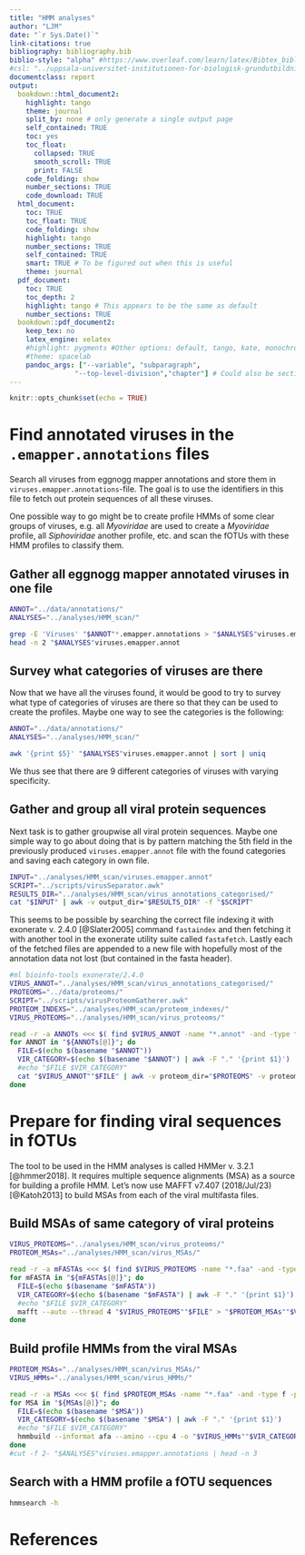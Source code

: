```yaml
---
title: "HMM analyses"
author: "LJM"
date: "`r Sys.Date()`"
link-citations: true
bibliography: bibliography.bib
biblio-style: "alpha" #https://www.overleaf.com/learn/latex/Bibtex_bibliography_styles
#csl: "../uppsala-universitet-institutionen-for-biologisk-grundutbildning.csl"
documentclass: report
output:
  bookdown::html_document2:
    highlight: tango
    theme: journal
    split_by: none # only generate a single output page
    self_contained: TRUE
    toc: yes
    toc_float: 
      collapsed: TRUE
      smooth_scroll: TRUE
      print: FALSE
    code_folding: show
    number_sections: TRUE
    code_download: TRUE
  html_document: 
    toc: TRUE
    toc_float: TRUE
    code_folding: show
    highlight: tango
    number_sections: TRUE
    self_contained: TRUE
    smart: TRUE # To be figured out when this is useful
    theme: journal
  pdf_document:
    toc: TRUE
    toc_depth: 2
    highlight: tango # This appears to be the same as default
    number_sections: TRUE
  bookdown::pdf_document2:
    keep_tex: no
    latex_engine: xelatex
    #highlight: pygments #Other options: default, tango, kate, monochrome, espresso, zenburn, haddock, and textmate
    #theme: spacelab
    pandoc_args: ["--variable", "subparagraph",
                "--top-level-division","chapter"] # Could also be section 
---
```


```r
knitr::opts_chunk$set(echo = TRUE)
```

# Find annotated viruses in the `.emapper.annotations` files

Search all viruses from eggnogg mapper annotations and store them in `viruses.emapper.annotations`-file. The goal is to use the identifiers in this file to fetch out protein sequences of all these viruses. 

One possible way to go might be to create profile HMMs of some clear groups of viruses, e.g. all _Myoviridae_ are used to create a _Myoviridae_ profile, all _Siphoviridae_ another profile, etc. and scan the fOTUs with these HMM profiles to classify them. 

## Gather all eggnogg mapper annotated viruses in one file

```bash
ANNOT="../data/annotations/"
ANALYSES="../analyses/HMM_scan/"

grep -E 'Viruses' "$ANNOT"*.emapper.annotations > "$ANALYSES"viruses.emapper.annot
head -n 2 "$ANALYSES"viruses.emapper.annot
```

## Survey what categories of viruses are there

Now that we have all the viruses found, it would be good to try to survey what type of categories of viruses are there so that they can be used to create the profiles. Maybe one way to see the categories is the following:

```bash
ANNOT="../data/annotations/"
ANALYSES="../analyses/HMM_scan/"

awk '{print $5}' "$ANALYSES"viruses.emapper.annot | sort | uniq
```

We thus see that there are 9 different categories of viruses with varying specificity. 

## Gather and group all viral protein sequences

Next task is to gather groupwise all viral protein sequences. Maybe one simple way to go about doing that is by pattern matching the 5th field in the previously produced `viruses.emapper.annot` file with the found categories and saving each category in own file.

```bash
INPUT="../analyses/HMM_scan/viruses.emapper.annot"
SCRIPT="../scripts/virusSeparator.awk"
RESULTS_DIR="../analyses/HMM_scan/virus_annotations_categorised/"
cat "$INPUT" | awk -v output_dir="$RESULTS_DIR" -f "$SCRIPT"
```

This seems to be possible by searching the correct file indexing it with exonerate v. 2.4.0 [@Slater2005] command `fastaindex` and then fetching it with another tool in the exonerate utility suite called `fastafetch`. Lastly each of the fetched files are appended to a new file with hopefully most of the annotation data not lost (but contained in the fasta header).


```bash
#ml bioinfo-tools exonerate/2.4.0
VIRUS_ANNOT="../analyses/HMM_scan/virus_annotations_categorised/"
PROTEOMS="../data/proteoms/"
SCRIPT="../scripts/virusProteomGatherer.awk"
PROTEOM_INDEXS="../analyses/HMM_scan/proteom_indexes/"
VIRUS_PROTEOMS="../analyses/HMM_scan/virus_proteoms/"

read -r -a ANNOTs <<< $( find $VIRUS_ANNOT -name "*.annot" -and -type f -print0 | xargs -0 echo )
for ANNOT in "${ANNOTs[@]}"; do
  FILE=$(echo $(basename "$ANNOT")) 
  VIR_CATEGORY=$(echo $(basename "$ANNOT") | awk -F "." '{print $1}')
  #echo "$FILE $VIR_CATEGORY"
  cat "$VIRUS_ANNOT""$FILE" | awk -v proteom_dir="$PROTEOMS" -v proteom_index_dir="$PROTEOM_INDEXS" -f "$SCRIPT" > "$VIRUS_PROTEOMS""$VIR_CATEGORY"".faa"
done
```

# Prepare for finding viral sequences in fOTUs

The tool to be used in the HMM analyses is called HMMer v. 3.2.1 [@hmmer2018]. It requires multiple sequence alignments (MSA) as a source for building a profile HMM. Let's now use MAFFT v7.407 (2018/Jul/23) [@Katoh2013] to build MSAs from each of the viral multifasta files.

## Build MSAs of same category of viral proteins

```bash
VIRUS_PROTEOMS="../analyses/HMM_scan/virus_proteoms/"
PROTEOM_MSAs="../analyses/HMM_scan/virus_MSAs/"

read -r -a mFASTAs <<< $( find $VIRUS_PROTEOMS -name "*.faa" -and -type f -print0 | xargs -0 echo )
for mFASTA in "${mFASTAs[@]}"; do
  FILE=$(echo $(basename "$mFASTA")) 
  VIR_CATEGORY=$(echo $(basename "$mFASTA") | awk -F "." '{print $1}')
  #echo "$FILE $VIR_CATEGORY"
  mafft --auto --thread 4 "$VIRUS_PROTEOMS""$FILE" > "$PROTEOM_MSAs""$VIR_CATEGORY"".aln.faa"
done
```

## Build profile HMMs from the viral MSAs

```bash
PROTEOM_MSAs="../analyses/HMM_scan/virus_MSAs/"
VIRUS_HMMs="../analyses/HMM_scan/virus_HMMs/"

read -r -a MSAs <<< $( find $PROTEOM_MSAs -name "*.faa" -and -type f -print0 | xargs -0 echo )
for MSA in "${MSAs[@]}"; do
  FILE=$(echo $(basename "$MSA")) 
  VIR_CATEGORY=$(echo $(basename "$MSA") | awk -F "." '{print $1}')
  #echo "$FILE $VIR_CATEGORY"
  hmmbuild --informat afa --amino --cpu 4 -o "$VIRUS_HMMs""$VIR_CATEGORY"".out" -O "$VIRUS_HMMs""$VIR_CATEGORY"".mod.out" "$VIRUS_HMMs""$VIR_CATEGORY"".hmm" "$PROTEOM_MSAs""$FILE"
done
#cut -f 2- "$ANALYSES"viruses.emapper.annotations | head -n 3
```

## Search with a HMM profile a fOTU sequences

```bash
hmmsearch -h
```



# References

